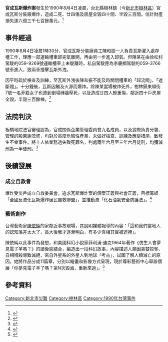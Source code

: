 {{multiple issues|
{{expand|time=2016-11-17T08:27:51+00:00}}
{{refimprove|time=2016-11-17T08:27:51+00:00}}
}}
{{Infobox civilian attack
|title= 官成瓦斯爆炸案
|litigants= 
|alt=
|caption=
|map=
|map_alt=
|map_caption=
|location={{ROC-TW}}
|coordinates= 
|date= 1990年（民國79年）
|time=
|timezone= 
|holding= 
}}

'''官成瓦斯爆炸案'''發生於1990年8月4日凌晨，台北縣樹林鎮（今[[新北市|新北市]][[樹林區|樹林區]]）官成瓦斯分裝廠爆炸，造成二死、廿四傷及房屋全毀四十間、半毀三百間。估計財產損失達六億三千七百餘萬元。<ref>{{cite web | url=http://itdels.digital.ntu.edu.tw/Item.php?ID=A_0004_0010_0001_0001 | title=官成瓦斯爆炸案背景資料 | publisher=台灣法實證研究資料庫 | date=1990-08-27 | accessdate=2016-10-30 | archive-date=2017-04-26 | archive-url=https://web.archive.org/web/20170426150941/http://itdels.digital.ntu.edu.tw/Item.php?ID=A_0004_0010_0001_0001 | dead-url=no }}</ref>

==事件經過==
1990年8月4日凌晨1時30分，官成瓦斯分裝廠員工陳和振一人負責瓦斯灌入處存槽工作，理應一部運輸槽車卸完氣離開，再由另一步進入卸氣。但陳某在由徐松村駕駛的059-9269號運輸槽車上未駛離時，私自駕駛應為李慶顯駕駛的059-3766號車進入，致兩車撞擊瓦斯外洩。

因平時疏於檢查及訓練，至瓦斯外洩後陳和振不能及時關閉槽車的「超流閥」、「遮斷閥」。十分鐘後，瓦斯因觸及火源而爆炸。除陳某當場被炸死外，樹林鎮東順街7號一名菲籍女子也遭到倒塌磚牆壓死，以及造成廿四人輕重傷，鄰近四十戶房屋全毀，半毀三百餘棟。<ref>{{cite news | title=官成瓦斯分裝廠爆炸案宣判官三郎等十人判徒刑 | publisher=中國時報（1991-06-05）。《中國時報全文影像資料庫》 | date=1991-06-05 | accessdate=2016-10-30}}</ref>

==法院判決==
板橋地院法官審理認為，官成關係企業管理委員會九名成員，以及實際負責分裝、管理的股東謝茂盛，均對於高度危險性產業，未做好檢查、訓練及應變措施，致發生不幸事件。將十人依業務過失致死罪名，判處兩年六月至三年六月徒刑，均獲減刑為一半徒刑。<ref>{{cite book| title=83年台上字第1882號 | publisher=最高法院刑事裁判書彙編 第 16 期 754-761 頁 | date=1994-04-07 }}</ref>

==後續發展==
===成立自救會===
爆炸受災戶成立自救委員會，追求瓦斯爆炸案的個案正義與社會正義，目標籌組「全國反液化瓦斯爆炸居民自救聯盟」，並推動液「化石油氣安全防護法」。<ref>{{cite web | url=http://itdels.digital.ntu.edu.tw/Item.php?ID=A_0004_0010_0001_0002 | title=官成瓦斯爆炸案受災戶自救委員會聲明書 | publisher=台灣法實證研究資料庫 | date=1990-08-27 | accessdate=2016-10-30 | archive-date=2020-08-01 | archive-url=https://web.archive.org/web/20200801183229/http://itdels.digital.ntu.edu.tw/Item.php?ID=A_0004_0010_0001_0002 }}</ref>

===藝術創作===
台灣藝術家[[陳依純|陳依純]]的家鄰近事故現場，其說明媒體報導的內容：「這和我們當地人的認知落差太大了，長大後我才逐漸明白，有多少真相其實被遮掩」。

陳依純以此事件為發想，和美國科幻小說家菲利浦·迪克1964年著作《仿生人會夢見電子羊嗎？》的讀後感結合，編造出一段科幻故事，內容描述人類因貪婪掠奪、自相殘殺導致滅絕，來自外星系的外星人到地球「考古」，試圖了解人類滅亡的原因。她將作品分成11篇章，分別以繪畫和影像方式呈現，現於尊彩藝術中心舉辦個展「你夢見電子羊了嗎？第N次毀滅，重新來過」。<ref>{{cite web | url=http://www.chinatimes.com/newspapers/20160327000344-260115　| title=外星人考古 窺探N次地球毀滅 | publisher=中時電子報 | date=2016-03-27 | accessdate=2016-10-30}}</ref>

==參考資料==
{{reflist}}

[[Category:新北市災難|Category:新北市災難]]
[[Category:樹林區|Category:樹林區]]
[[Category:1990年台灣事件|Category:1990年台灣事件]]